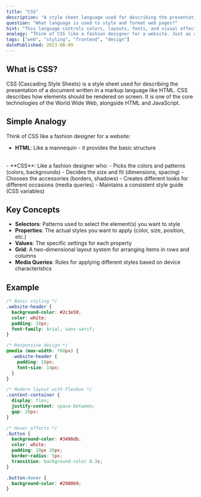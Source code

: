 ```yaml
---
title: "CSS"
description: "A style sheet language used for describing the presentation of a document written in a markup language."
question: "What language is used to style and format web pages?"
hint: "This language controls colors, layouts, fonts, and visual effects on websites."
analogy: "Think of CSS like a fashion designer for a website. Just as a fashion designer decides what clothes look like (colors, patterns, sizes), CSS decides how web elements look (colors, layouts, fonts). The HTML is like the mannequin, and CSS is the designer who dresses it up."
tags: ["web", "styling", "frontend", "design"]
datePublished: 2023-08-09
---
```


## What is CSS?

CSS (Cascading Style Sheets) is a style sheet used for describing the presentation of a document written in a markup language like HTML. CSS describes how elements should be rendered on screen. It is one of the core technologies of the World Wide Web, alongside HTML and JavaScript.

## Simple Analogy

Think of CSS like a fashion designer for a website:
<br/>
- **HTML**: Like a mannequin - it provides the basic structure
<br/>
- **CSS**: Like a fashion designer who:
  - Picks the colors and patterns (colors, backgrounds)
  - Decides the size and fit (dimensions, spacing)
  - Chooses the accessories (borders, shadows)
  - Creates different looks for different occasions (media queries)
  - Maintains a consistent style guide (CSS variables)

## Key Concepts

- **Selectors**: Patterns used to select the element(s) you want to style
- **Properties**: The actual styles you want to apply (color, size, position, etc.)
- **Values**: The specific settings for each property
- **Grid**: A two-dimensional layout system for arranging items in rows and columns
- **Media Queries**: Rules for applying different styles based on device characteristics

## Example

```css
/* Basic styling */
.website-header {
  background-color: #2c3e50;
  color: white;
  padding: 20px;
  font-family: Arial, sans-serif;
}

/* Responsive design */
@media (max-width: 768px) {
  .website-header {
    padding: 10px;
    font-size: 14px;
  }
}

/* Modern layout with Flexbox */
.content-container {
  display: flex;
  justify-content: space-between;
  gap: 20px;
}

/* Hover effects */
.button {
  background-color: #3498db;
  color: white;
  padding: 10px 20px;
  border-radius: 5px;
  transition: background-color 0.3s;
}

.button:hover {
  background-color: #2980b9;
}
``` 